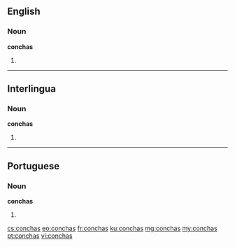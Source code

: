 ==English==

===Noun===
'''conchas'''

# {{plural of|concha}}

----

==Interlingua==

===Noun===
'''conchas'''

# {{plural of|concha|lang=ia}}

----

==Portuguese==

===Noun===
'''conchas''' {{f}}

# {{plural of|concha|lang=pt}}

[[cs:conchas]]
[[eo:conchas]]
[[fr:conchas]]
[[ku:conchas]]
[[mg:conchas]]
[[my:conchas]]
[[pt:conchas]]
[[vi:conchas]]